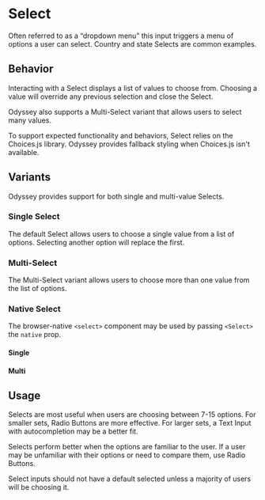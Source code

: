 
<Meta anchor />

# Select

Often referred to as a “dropdown menu” this input triggers a menu of options a user can select. Country and state Selects are common examples.

<Canvas>
  <Story id="mui-components-forms-select--default" />
</Canvas>

## Behavior

Interacting with a Select displays a list of values to choose from. Choosing a value will override any previous selection and close the Select.

Odyssey also supports a Multi-Select variant that allows users to select many values.

To support expected functionality and behaviors, Select relies on the Choices.js library. Odyssey provides fallback styling when Choices.js isn't available.

## Variants

Odyssey provides support for both single and multi-value Selects.

### Single Select

The default Select allows users to choose a single value from a list of options. Selecting another option will replace the first.

<Canvas>
  <Story id="mui-components-forms-select--default" />
</Canvas>

<Canvas>
  <Story id="mui-components-forms-select--default-disabled" />
</Canvas>

<Canvas>
  <Story id="mui-components-forms-select--default-invalid" />
</Canvas>

### Multi-Select

The Multi-Select variant allows users to choose more than one value from the list of options.

<Canvas>
  <Story id="mui-components-forms-select--multi" />
</Canvas>

### Native Select

The browser-native `<select>` component may be used by passing `<Select>` the `native` prop.

#### Single

<Canvas>
  <Story id="mui-components-forms-select--native-default" />
</Canvas>

#### Multi

## Usage

Selects are most useful when users are choosing between 7-15 options. For smaller sets, Radio Buttons are more effective. For larger sets, a Text Input with autocompletion may be a better fit.

Selects perform better when the options are familiar to the user. If a user may be unfamiliar with their options or need to compare them, use Radio Buttons.

Select inputs should not have a default selected unless a majority of users will be choosing it.
